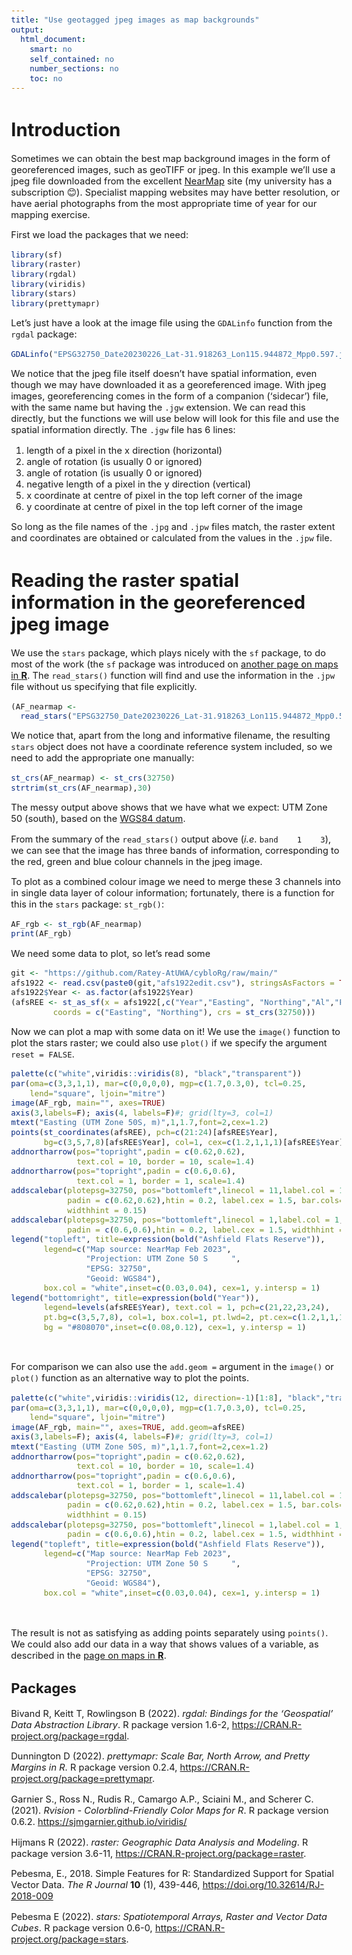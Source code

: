 ```yaml
---
title: "Use geotagged jpeg images as map backgrounds"
output: 
  html_document: 
    smart: no
    self_contained: no
    number_sections: no
    toc: no
---
```


<style type="text/css">
  body{
  font-size: 11pt;
}
</style>

# Introduction

Sometimes we can obtain the best map background images in the form of
georeferenced images, such as geoTIFF or jpeg. In this example we'll use a jpeg
file downloaded from the excellent
[NearMap](https://www.nearmap.com/au/en){target="_blank"} site (my university
has a subscription 😊). Specialist mapping websites may have better resolution,
or have aerial photographs from the most appropriate time of year for our
mapping exercise.

First we load the packages that we need:

```r
library(sf)
library(raster)
library(rgdal)
library(viridis)
library(stars)
library(prettymapr)
```

Let's just have a look at the image file using the `GDALinfo` function from the
`rgdal` package:

```r
GDALinfo("EPSG32750_Date20230226_Lat-31.918263_Lon115.944872_Mpp0.597.jpg") # just file info
```

We notice that the jpeg file itself doesn't have spatial information, even 
though we may have downloaded it as a georeferenced image. With jpeg images, 
georeferencing comes in the form of a companion ('sidecar') file, with the same
name but having the `.jgw` extension. We can read this directly, but the
functions we will use below will look for this file and use the spatial
information directly. The `.jgw` file has 6 lines:

1. length of a pixel in the x direction (horizontal)
2. angle of rotation (is usually 0 or ignored)
3. angle of rotation (is usually 0 or ignored)
4. negative length of a pixel in the y direction (vertical)
5. x coordinate at centre of pixel in the top left corner of the image
6. y coordinate at centre of pixel in the top left corner of the image

So long as the file names of the `.jpg` and `.jpw` files match, the raster
extent and coordinates are obtained or calculated from the values in the `.jpw`
file.

# Reading the raster spatial information in the georeferenced jpeg image

We use the `stars` package, which plays nicely with the `sf` package, to do most
of the work (the `sf` package was introduced on [another page on maps in
**R**](Rmaps.html). The `read_stars()` function will find and use the
information in the `.jpw` file without us specifying that file explicitly.

```r
(AF_nearmap <- 
  read_stars("EPSG32750_Date20230226_Lat-31.918263_Lon115.944872_Mpp0.597.jpg"))
```

We notice that, apart from the long and informative filename, the resulting 
`stars` object does not have a coordinate reference system included, so we need 
to add the appropriate one manually:

```r
st_crs(AF_nearmap) <- st_crs(32750)
strtrim(st_crs(AF_nearmap),30)
```

The messy output above shows that we have what we expect: UTM Zone 50 (south),
based on the [WGS84 datum](https://support.virtual-surveyor.com/en/support/solutions/articles/1000261351-what-is-wgs84-){target="_blank"}.

From the summary of the `read_stars()` output above (*i.e*. `band    1    3`), 
we can see that the image has three bands of information, corresponding to the
red, green and blue colour channels in the jpeg image.

To plot as a combined colour image we need to merge these 3 channels into in 
single data layer of colour information; fortunately, there is a function 
for this in the `stars` package: `st_rgb()`:

```r
AF_rgb <- st_rgb(AF_nearmap)
print(AF_rgb)
```

We need some data to plot, so let's read some

```r
git <- "https://github.com/Ratey-AtUWA/cybloRg/raw/main/"
afs1922 <- read.csv(paste0(git,"afs1922edit.csv"), stringsAsFactors = TRUE)
afs1922$Year <- as.factor(afs1922$Year)
(afsREE <- st_as_sf(x = afs1922[,c("Year","Easting", "Northing","Al","Fe","REE")],
         coords = c("Easting", "Northing"), crs = st_crs(32750)))
```

Now we can plot a map with some data on it! We use the `image()` function to
plot the stars raster; we could also use `plot()` if we specify the argument
`reset = FALSE`.

```r
palette(c("white",viridis::viridis(8), "black","transparent"))
par(oma=c(3,3,1,1), mar=c(0,0,0,0), mgp=c(1.7,0.3,0), tcl=0.25,
    lend="square", ljoin="mitre")
image(AF_rgb, main="", axes=TRUE)
axis(3,labels=F); axis(4, labels=F)#; grid(lty=3, col=1)
mtext("Easting (UTM Zone 50S, m)",1,1.7,font=2,cex=1.2)
points(st_coordinates(afsREE), pch=c(21:24)[afsREE$Year],
       bg=c(3,5,7,8)[afsREE$Year], col=1, cex=c(1.2,1,1,1)[afsREE$Year], lwd=2)
addnortharrow(pos="topright",padin = c(0.62,0.62), 
              text.col = 10, border = 10, scale=1.4)
addnortharrow(pos="topright",padin = c(0.6,0.6), 
              text.col = 1, border = 1, scale=1.4)
addscalebar(plotepsg=32750, pos="bottomleft",linecol = 11,label.col = 10,
            padin = c(0.62,0.62),htin = 0.2, label.cex = 1.5, bar.cols=c(11,11),
            widthhint = 0.15)
addscalebar(plotepsg=32750, pos="bottomleft",linecol = 1,label.col = 1,
            padin = c(0.6,0.6),htin = 0.2, label.cex = 1.5, widthhint = 0.15)
legend("topleft", title=expression(bold("Ashfield Flats Reserve")),
       legend=c("Map source: NearMap Feb 2023",
                "Projection: UTM Zone 50 S     ",
                "EPSG: 32750",
                "Geoid: WGS84"),
       box.col = "white",inset=c(0.03,0.04), cex=1, y.intersp = 1)
legend("bottomright", title=expression(bold("Year")),
       legend=levels(afsREE$Year), text.col = 1, pch=c(21,22,23,24), 
       pt.bg=c(3,5,7,8), col=1, box.col=1, pt.lwd=2, pt.cex=c(1.2,1,1,1), 
       bg = "#808070",inset=c(0.08,0.12), cex=1, y.intersp = 1)
```

<p>&nbsp;</p>

For comparison we can also use the `add.geom =` argument in the `image()` or
`plot()` function as an alternative way to plot the points.

```r
palette(c("white",viridis::viridis(12, direction=-1)[1:8], "black","transparent"))
par(oma=c(3,3,1,1), mar=c(0,0,0,0), mgp=c(1.7,0.3,0), tcl=0.25,
    lend="square", ljoin="mitre")
image(AF_rgb, main="", axes=TRUE, add.geom=afsREE)
axis(3,labels=F); axis(4, labels=F)#; grid(lty=3, col=1)
mtext("Easting (UTM Zone 50S, m)",1,1.7,font=2,cex=1.2)
addnortharrow(pos="topright",padin = c(0.62,0.62), 
              text.col = 10, border = 10, scale=1.4)
addnortharrow(pos="topright",padin = c(0.6,0.6), 
              text.col = 1, border = 1, scale=1.4)
addscalebar(plotepsg=32750, pos="bottomleft",linecol = 11,label.col = 10,
            padin = c(0.62,0.62),htin = 0.2, label.cex = 1.5, bar.cols=c(11,11),
            widthhint = 0.15)
addscalebar(plotepsg=32750, pos="bottomleft",linecol = 1,label.col = 1,
            padin = c(0.6,0.6),htin = 0.2, label.cex = 1.5, widthhint = 0.15)
legend("topleft", title=expression(bold("Ashfield Flats Reserve")),
       legend=c("Map source: NearMap Feb 2023",
                "Projection: UTM Zone 50 S     ",
                "EPSG: 32750",
                "Geoid: WGS84"),
       box.col = "white",inset=c(0.03,0.04), cex=1, y.intersp = 1)
```

<p>&nbsp;</p>

The result is not as satisfying as adding points separately using `points()`. We
could also add our data in a way that shows values of a variable, as described 
in the [page on maps in **R**](Rmaps.html).

## Packages

Bivand R, Keitt T, Rowlingson B (2022). *rgdal: Bindings for the 'Geospatial' Data Abstraction*
  *Library*. R package version 1.6-2, [https://CRAN.R-project.org/package=rgdal](https://CRAN.R-project.org/package=rgdal){target="_blank"}.
  
Dunnington D (2022). _prettymapr: Scale Bar, North Arrow, and Pretty Margins in
R_. R package version 0.2.4,
[https://CRAN.R-project.org/package=prettymapr](https://CRAN.R-project.org/package=prettymapr){target="_blank"}.
  
Garnier S., Ross N., Rudis R., Camargo A.P., Sciaini M., and Scherer C.
  (2021). *Rvision - Colorblind-Friendly Color Maps for R*. R package version 0.6.2. [https://sjmgarnier.github.io/viridis/](https://sjmgarnier.github.io/viridis/){target="_blank"}

Hijmans R (2022). _raster: Geographic Data Analysis and Modeling_. R package
version 3.6-11,
[https://CRAN.R-project.org/package=raster](https://CRAN.R-project.org/package=raster){target="_blank"}.

Pebesma, E., 2018. Simple Features for R: Standardized Support for Spatial Vector Data. *The R*
  *Journal* **10** (1), 439-446, [https://doi.org/10.32614/RJ-2018-009](https://doi.org/10.32614/RJ-2018-009){target="_blank"}

Pebesma E (2022). _stars: Spatiotemporal Arrays, Raster and Vector Data Cubes_.
R package version 0.6-0,
[https://CRAN.R-project.org/package=stars](https://CRAN.R-project.org/package=stars){target="_blank"}.
